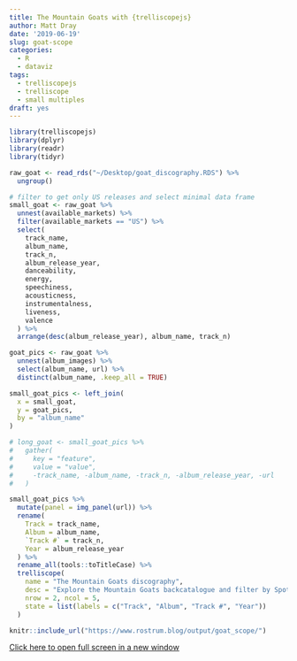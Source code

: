 ```yaml
---
title: The Mountain Goats with {trelliscopejs}
author: Matt Dray
date: '2019-06-19'
slug: goat-scope
categories:
  - R
  - dataviz
tags:
  - trelliscopejs
  - trelliscope
  - small multiples
draft: yes
---
```


```r
library(trelliscopejs)
library(dplyr)
library(readr)
library(tidyr)

raw_goat <- read_rds("~/Desktop/goat_discography.RDS") %>% 
  ungroup()

# filter to get only US releases and select minimal data frame
small_goat <- raw_goat %>% 
  unnest(available_markets) %>%
  filter(available_markets == "US") %>% 
  select(
    track_name,
    album_name,
    track_n,
    album_release_year,
    danceability,
    energy,
    speechiness,
    acousticness,
    instrumentalness,
    liveness,
    valence
  ) %>%
  arrange(desc(album_release_year), album_name, track_n)

goat_pics <- raw_goat %>%
  unnest(album_images) %>% 
  select(album_name, url) %>% 
  distinct(album_name, .keep_all = TRUE)

small_goat_pics <- left_join(
  x = small_goat,
  y = goat_pics,
  by = "album_name"
)

# long_goat <- small_goat_pics %>% 
#   gather(
#     key = "feature",
#     value = "value",
#     -track_name, -album_name, -track_n, -album_release_year, -url
#   )
```
```r
small_goat_pics %>% 
  mutate(panel = img_panel(url)) %>%
  rename(
    Track = track_name,
    Album = album_name,
    `Track #` = track_n,
    Year = album_release_year
  ) %>%
  rename_all(tools::toTitleCase) %>% 
  trelliscope(
    name = "The Mountain Goats discography",
    desc = "Explore the Mountain Goats backcatalogue and filter by Spotify metrics like danceability and acousticness",
    nrow = 2, ncol = 5,
    state = list(labels = c("Track", "Album", "Track #", "Year"))
  )
```

```r
knitr::include_url("https://www.rostrum.blog/output/goat_scope/")

```

[Click here to open full screen in a new window](https://www.rostrum.blog/output/goat_scope/)
